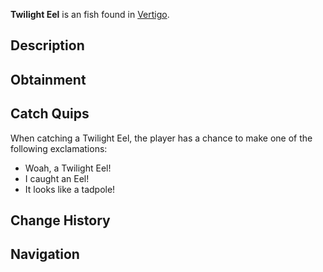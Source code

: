 {{FishInfobox
|image          = Twilight Eel.png
|rarity         = Uncommon
|sea            = First Sea
|location       = [[Vertigo]]
|sublocation    = 
|sources        = Fishing Rod
|radar_location = 
|xp             = 100
|weather        = 
|time           = 
|season         = Winter
|bait           = Insect
|base_weight    = 20
|base_value     = 90
|weight_range   = 10
|base_chance    = 70
|base_resil     = 40
}}
'''Twilight Eel''' is an {{Rarity|Uncommon}} fish found in [[Vertigo]].

== Description ==
{{Description|The Twilight Eel, whilst resembling a giant tadpole, is an Eel. Twilight Eels are extremely slimy, and use the bulb on their head to attract prey.|Bestiary Entry}}

== Obtainment ==
{{Description|Found in Vertigo's Dip.|Bestiary Hint}}
{{Fish Availability|
Vertigo/Vertigos Dip
|top_rods      = 
Trident Rod\265106.65\145219.69;
Leviathan's Fang Rod\256625.6\227354.13;
Free Spirit Rod\242488.38\144296.67;
No-Life Rod\215639.69\200950.34;
Azure Of Lagoon\212787.46\137727.22;
Flimsy Rod\205447.12\174992.12;
Resourceful Rod\170905.89\122643.53;
Buddy Bond Rod\133906.49\95139.92;
Seraphic Rod\197426.71\197426.71;
Tempest Rod\190620.95\190620.95;
Rapid Rod\186165.59\185152.68;
Lucky Rod\127720.16\107173.93;
Ethereal Prism Rod\190232.21\133463.74;
Blazebringer Rod\182611.48\158146.12;
Challenger's Rod\182276.28\180638.47;
Verdant Shear Rod\181377.48\167417.27;
Zeus Rod\181157.24\167417.27;
Depthseeker Rod\180076.3\153692.85;
Rod Of The Forgotten Fang\179909.9\179909.9;
Volcanic Rod\176223.2\130032.73;
Avalanche Rod\174114.26\137511.45;
Rod Of The Depths\168357.18\162976.53;
Rod Of The Exalted One\164747.5\162787.4;
Steady Rod\96352.63\71180.18
|recommended   = Trident Rod
}}

== Catch Quips ==
When catching a Twilight Eel, the player has a chance to make one of the following exclamations:
* Woah, a Twilight Eel!
* I caught an Eel!
* It looks like a tadpole!

== Change History ==
{{Change History|{{subst:Current Version}}}}

== Navigation ==
{{Fish Navbox|Vertigo}}